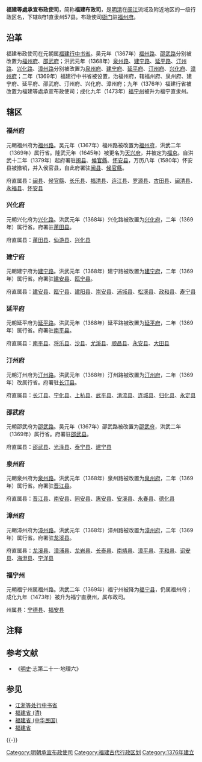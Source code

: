 {{古代行政区
|行政区名=福建等處承宣布政使司
|行政区图片=[[File:Hualinsi_2.jpg|300px]]
|朝代          =[[明朝|大明]]、[[大清|大清]]
|上级          =[[六部|六部]]
|原称          =[[福建行省|福建行中书省]]
|简称          =[[福建省|福建省]]
|设立          =大明洪武九年（1376年）
|行政区        =[[中国一级行政区|一级行政区]]
|辖境          =今[[福建省|福建省]]
|方言          =[[闽语|闽语]]、[[客家话|客家话]]
|毗邻          =[[浙江等處承宣布政使司|浙江等處承宣布政使司]]<br>[[江西等處承宣布政使司|江西等處承宣布政使司]]<br>[[廣東等處承宣布政使司|廣東等處承宣布政使司]]
|政府官署      =福建等處承宣布政使司衙门
|驻地          =[[福州府|福州府]]
|下级行政区    =[[福州府|福州府]]、[[兴化府|兴化府]]、[[建宁府|建宁府]]、<br>[[延平府|延平府]]、[[汀州府|汀州府]]、[[邵武府|邵武府]]、<br>[[泉州府|泉州府]]、[[漳州府|漳州府]]、[[福宁州|福宁州]]
}}
{{福建历史}}
'''福建等處承宣布政使司'''，简称'''福建布政司'''，是[[明清|明清]]在[[闽江|闽江]]流域及附近地区的一级行政区名，下辖8府1直隶州57县。布政使司[[衙门|衙门]]驻[[福州府|福州府]]。

==沿革==
福建布政使司在元朝属[[福建行中书省|福建行中书省]]。吴元年（1367年）[[福州路|福州路]]、[[邵武路|邵武路]]分别被改置为[[福州府|福州府]]、[[邵武府|邵武府]]；洪武元年（1368年）[[泉州路|泉州路]]、[[建宁路|建宁路]]、[[延平路|延平路]]、[[汀州路|汀州路]]、[[兴化路|兴化路]]、[[漳州路|漳州路]]分别被改置为[[泉州府|泉州府]]、[[建宁府|建宁府]]、[[延平府|延平府]]、[[汀州府|汀州府]]、[[兴化府|兴化府]]、[[漳州府|漳州府]]；二年（1369年）福建行中书省被设置，治福州府，辖福州府、泉州府、建宁府、延平府、邵武府、汀州府、兴化府、漳州府；九年（1376年）福建行省被改置为福建等處承宣布政使司；成化九年（1473年）[[福宁州|福宁州]]被升为福宁直隶州。

==辖区==
===福州府===
元朝福州府为[[福州路|福州路]]。吴元年（1367年）福州路被改置为[[福州府|福州府]]，洪武二年（1369年）属行省。隆武元年（1645年）被更名为[[天兴府|天兴府]]，并被定为[[福京|福京]]。自洪武十二年（1379年）起府署驻[[闽县|闽县]]、[[侯官县|候官縣]]、[[怀安县|怀安县]]，万历八年（1580年）怀安县被撤销，并入侯官县，自此府署驻[[闽县|闽县]]、[[侯官县|候官縣]]。

府直属县：[[闽县|闽县]]、[[侯官县|候官縣]]、[[长乐县|长乐县]]、[[福清县|福清县]]、[[连江县|连江县]]、[[罗源县|罗源县]]、[[古田县|古田县]]、[[闽清县|闽清县]]、[[永福县|永福县]]、[[怀安县|怀安县]]{{NoteTag|[[洪武|洪武]]十二年（1379年），[[怀安县|怀安县]]衙被自府西北迁至府城。[[万历|万历]]八年（1580年），怀安县被撤销，并入[[侯官县|侯官县]]。}}

===兴化府===
元朝兴化府为[[兴化路|兴化路]]。洪武元年（1368年）兴化路被改置为[[兴化府|兴化府]]，二年（1369年）属行省。府署驻[[莆田县|莆田县]]。

府直属县：[[莆田县|莆田县]]、[[仙游县|仙游县]]、[[兴化县_(福建)|兴化县]]

===建宁府===
元朝建宁府为[[建宁路|建宁路]]。洪武元年（1368年）建宁路被改置为[[建宁府|建宁府]]，二年（1369年）属行省。府署驻[[建安县|建安县]]、[[瓯宁县|瓯宁县]]。

府直属县：[[建安县|建安县]]、[[瓯宁县|瓯宁县]]、[[建阳县|建阳县]]、[[崇安县|崇安县]]、[[浦城县|浦城县]]、[[松溪县|松溪县]]、[[政和县|政和县]]、[[寿宁县|寿宁县]]

===延平府===
元朝延平府为[[延平路|延平路]]。洪武元年（1368年）延平路被改置为[[延平府|延平府]]，二年（1369年）属行省。府署驻[[南平县|南平县]]。

府直属县：[[南平县|南平县]]、[[将乐县|将乐县]]、[[沙县|沙县]]、[[尤溪县|尤溪县]]、[[顺昌县|顺昌县]]、[[永安县_(福建省)|永安县]]、[[大田县|大田县]]

===汀州府===
元朝汀州府为[[汀州路|汀州路]]。洪武元年（1368年）汀州路被改置为[[汀州府|汀州府]]，二年（1369年）改属行省。府署驻[[长汀县|长汀县]]。

府直属县：[[长汀县|长汀县]]、[[宁化县|宁化县]]、[[上杭县|上杭县]]、[[武平县|武平县]]、[[清流县|清流县]]、[[连城县|连城县]]、[[归化县_(福建)|归化县]]、[[永定县|永定县]]

===邵武府===
元朝邵武府为[[邵武路|邵武路]]。吴元年（1367年）邵武路被改置为[[邵武府|邵武府]]，洪武二年（1369年）属行省。府署驻[[邵武县|邵武县]]。

府直属县：[[邵武县|邵武县]]、[[光泽县|光泽县]]、[[泰宁县|泰宁县]]、[[建宁县|建宁县]]

===泉州府===
元朝泉州府为[[泉州路|泉州路]]。洪武元年（1368年）泉州路被改置为[[泉州府|泉州府]]，二年（1369年）属行省。府署驻[[晋江县|晋江县]]。

府直属县：[[晋江县|晋江县]]、[[南安县|南安县]]、[[同安县|同安县]]、[[惠安县|惠安县]]、[[安溪县|安溪县]]、[[永春县|永春县]]、[[德化县|德化县]]

===漳州府===
元朝漳州府为[[漳州路|漳州路]]。洪武元年（1368年）漳州路被改置为[[漳州府|漳州府]]，二年（1369年）属行省。府署驻[[龙溪县|龙溪县]]。

府直属县：[[龙溪县|龙溪县]]、[[漳浦县|漳浦县]]、[[龙岩县|龙岩县]]、[[长泰县|长泰县]]、[[南靖县|南靖县]]、[[漳平县|漳平县]]、[[平和县|平和县]]、[[诏安县|诏安县]]、[[海澄县|海澄县]]、[[宁洋县|宁洋县]]

===福宁州===
元朝福宁州属福州路。洪武二年（1369年）福宁州被降为[[福宁县|福宁县]]，仍属福州府；成化九年（1473年）被升为福宁直隶州，属布政司。

州属县：[[宁德县|宁德县]]、[[福安县|福安县]]

== 注释 ==
{{NoteFoot}}

== 参考文献 ==
{{Reflist|1}}
*《[[明史|明史]]·志第二十一·地理六》

==参见==
*[[江浙等处行中书省|江浙等处行中书省]]
*[[福建省_(清)|福建省 (清)]]
*[[福建省_(中华民国)|福建省 (中华民国)]]
*[[福建省|福建省]]

{{-}}
{{明朝行政区划|nocat}}
[[Category:明朝承宣布政使司|Category:明朝承宣布政使司]]
[[Category:福建古代行政区划|Category:福建古代行政区划]]
[[Category:1376年建立|Category:1376年建立]]